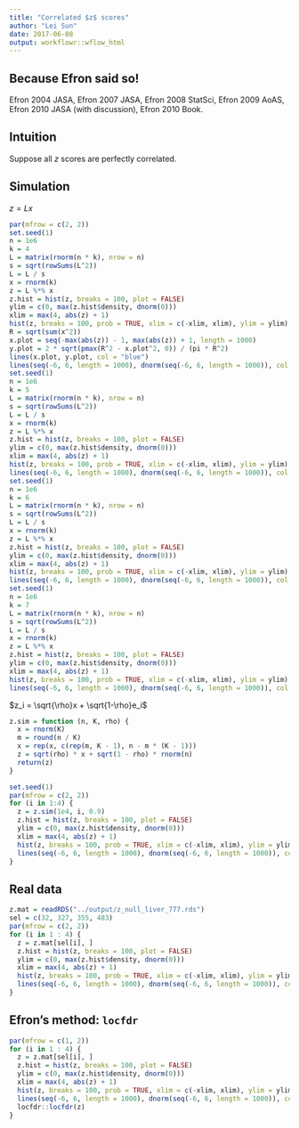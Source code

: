 ```yaml
---
title: "Correlated $z$ scores"
author: "Lei Sun"
date: 2017-06-08
output: workflowr::wflow_html
---
```






## Because Efron said so!

Efron 2004 JASA, Efron 2007 JASA, Efron 2008 StatSci, Efron 2009 AoAS,  Efron 2010 JASA (with discussion), Efron 2010 Book.

## Intuition

Suppose all $z$ scores are perfectly correlated.

## Simulation

$z = Lx$

```r
par(mfrow = c(2, 2))
set.seed(1)
n = 1e6
k = 4
L = matrix(rnorm(n * k), nrow = n)
s = sqrt(rowSums(L^2))
L = L / s
x = rnorm(k)
z = L %*% x
z.hist = hist(z, breaks = 100, plot = FALSE)
ylim = c(0, max(z.hist$density, dnorm(0)))
xlim = max(4, abs(z) + 1)
hist(z, breaks = 100, prob = TRUE, xlim = c(-xlim, xlim), ylim = ylim)
R = sqrt(sum(x^2))
x.plot = seq(-max(abs(z)) - 1, max(abs(z)) + 1, length = 1000)
y.plot = 2 * sqrt(pmax(R^2 - x.plot^2, 0)) / (pi * R^2)
lines(x.plot, y.plot, col = "blue")
lines(seq(-6, 6, length = 1000), dnorm(seq(-6, 6, length = 1000)), col = "red")
set.seed(1)
n = 1e6
k = 5
L = matrix(rnorm(n * k), nrow = n)
s = sqrt(rowSums(L^2))
L = L / s
x = rnorm(k)
z = L %*% x
z.hist = hist(z, breaks = 100, plot = FALSE)
ylim = c(0, max(z.hist$density, dnorm(0)))
xlim = max(4, abs(z) + 1)
hist(z, breaks = 100, prob = TRUE, xlim = c(-xlim, xlim), ylim = ylim)
lines(seq(-6, 6, length = 1000), dnorm(seq(-6, 6, length = 1000)), col = "red")
set.seed(1)
n = 1e6
k = 6
L = matrix(rnorm(n * k), nrow = n)
s = sqrt(rowSums(L^2))
L = L / s
x = rnorm(k)
z = L %*% x
z.hist = hist(z, breaks = 100, plot = FALSE)
ylim = c(0, max(z.hist$density, dnorm(0)))
xlim = max(4, abs(z) + 1)
hist(z, breaks = 100, prob = TRUE, xlim = c(-xlim, xlim), ylim = ylim)
lines(seq(-6, 6, length = 1000), dnorm(seq(-6, 6, length = 1000)), col = "red")
set.seed(1)
n = 1e6
k = 7
L = matrix(rnorm(n * k), nrow = n)
s = sqrt(rowSums(L^2))
L = L / s
x = rnorm(k)
z = L %*% x
z.hist = hist(z, breaks = 100, plot = FALSE)
ylim = c(0, max(z.hist$density, dnorm(0)))
xlim = max(4, abs(z) + 1)
hist(z, breaks = 100, prob = TRUE, xlim = c(-xlim, xlim), ylim = ylim)
lines(seq(-6, 6, length = 1000), dnorm(seq(-6, 6, length = 1000)), col = "red")
```

$z_i = \sqrt{\rho}x + \sqrt{1-\rho}e_i$

```r
z.sim = function (n, K, rho) {
  x = rnorm(K)
  m = round(n / K)
  x = rep(x, c(rep(m, K - 1), n - m * (K - 1)))
  z = sqrt(rho) * x + sqrt(1 - rho) * rnorm(n)
  return(z)
}

set.seed(1)
par(mfrow = c(2, 2))
for (i in 1:4) {
  z = z.sim(1e4, i, 0.9)
  z.hist = hist(z, breaks = 100, plot = FALSE)
  ylim = c(0, max(z.hist$density, dnorm(0)))
  xlim = max(4, abs(z) + 1)
  hist(z, breaks = 100, prob = TRUE, xlim = c(-xlim, xlim), ylim = ylim)
  lines(seq(-6, 6, length = 1000), dnorm(seq(-6, 6, length = 1000)), col = "red")
}
```

## Real data

```r
z.mat = readRDS("../output/z_null_liver_777.rds")
sel = c(32, 327, 355, 483)
par(mfrow = c(2, 2))
for (i in 1 : 4) {
  z = z.mat[sel[i], ]
  z.hist = hist(z, breaks = 100, plot = FALSE)
  ylim = c(0, max(z.hist$density, dnorm(0)))
  xlim = max(4, abs(z) + 1)
  hist(z, breaks = 100, prob = TRUE, xlim = c(-xlim, xlim), ylim = ylim)
  lines(seq(-6, 6, length = 1000), dnorm(seq(-6, 6, length = 1000)), col = "red")
}
```

## Efron's method: `locfdr`


```r
par(mfrow = c(1, 2))
for (i in 1 : 4) {
  z = z.mat[sel[i], ]
  z.hist = hist(z, breaks = 100, plot = FALSE)
  ylim = c(0, max(z.hist$density, dnorm(0)))
  xlim = max(4, abs(z) + 1)
  hist(z, breaks = 100, prob = TRUE, xlim = c(-xlim, xlim), ylim = ylim)
  lines(seq(-6, 6, length = 1000), dnorm(seq(-6, 6, length = 1000)), col = "red")
  locfdr::locfdr(z)
}
```



